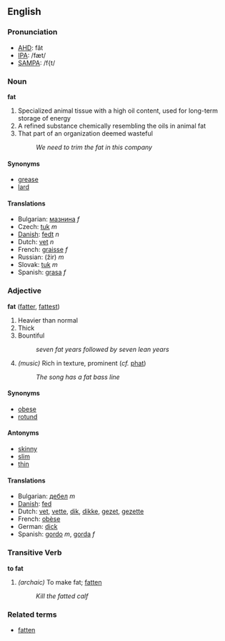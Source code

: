==English==

===Pronunciation===
*[[w:AHD|AHD]]: făt
*[[w:IPA|IPA]]: /fæt/
*[[w:SAMPA|SAMPA]]: /f{t/

=== Noun ===
'''fat'''

# Specialized animal tissue with a high oil content, used for long-term storage of energy
# A refined substance chemically resembling the oils in animal fat
# That part of an organization deemed wasteful
#: ''We need to trim the fat in this company''

==== Synonyms ====
*[[grease]]
*[[lard]]

==== Translations ====
*Bulgarian: [[мазнина]] ''f''
*Czech: [[tuk]]  ''m''
*[[Danish]]: [[fedt]] ''n''
*Dutch: [[vet]] ''n''
*French: [[graisse]] ''f''
*Russian: [[]] (žir) ''m''
*Slovak: [[tuk]]  ''m''
*Spanish: [[grasa]] ''f''

=== Adjective ===
'''fat''' ([[fatter]], [[fattest]])

# Heavier than normal
# Thick
# Bountiful
#: ''seven fat years followed by seven lean years''
# ''(music)'' Rich in texture, prominent (''cf.'' [[phat]])
#: ''The song has a fat bass line''

==== Synonyms ====
*[[obese]]
*[[rotund]]

==== Antonyms ====
*[[skinny]]
*[[slim]]
*[[thin]]

==== Translations ====
*Bulgarian: [[дебел]] ''m''
*[[Danish]]: [[fed]]
*Dutch: [[vet]], [[vette]], [[dik]], [[dikke]], [[gezet]], [[gezette]]
*French: [[obèse]]
*German: [[dick]]
*Spanish: [[gordo]] ''m'', [[gorda]] ''f''

=== Transitive Verb===
'''to fat'''

# ''(archaic)'' To make fat; [[fatten]]
#: ''Kill the fatted calf''

=== Related terms ===
*[[fatten]]
